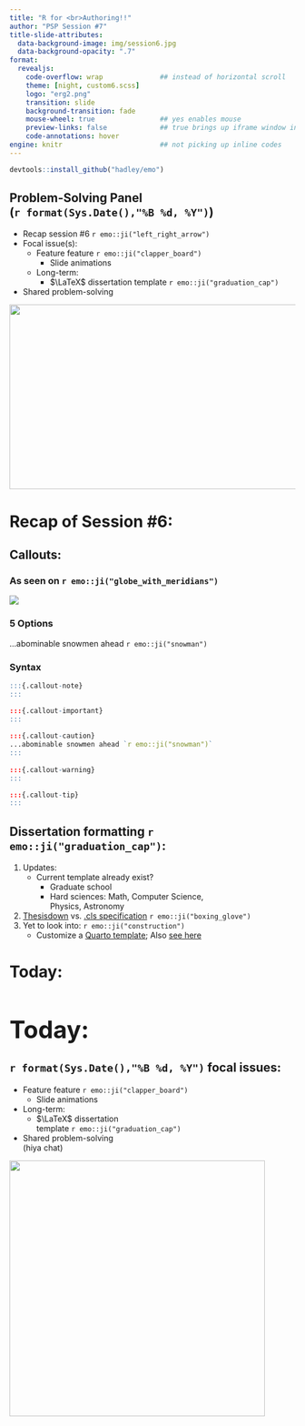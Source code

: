 ```yaml
---
title: "R for <br>Authoring!!"
author: "PSP Session #7"
title-slide-attributes: 
  data-background-image: img/session6.jpg
  data-background-opacity: ".7"
format:
  revealjs:
    code-overflow: wrap              ## instead of horizontal scroll
    theme: [night, custom6.scss]
    logo: "erg2.png"
    transition: slide
    background-transition: fade
    mouse-wheel: true                ## yes enables mouse
    preview-links: false             ## true brings up iframe window instead of "site"
    code-annotations: hover 
engine: knitr                        ## not picking up inline codes
---
```


```r
devtools::install_github("hadley/emo")
```

## Problem-Solving Panel <br>(`r format(Sys.Date(),"%B %d, %Y")`)

::: {layout="[80,20]"}
::: first-column
-   Recap session #6 `r emo::ji("left_right_arrow")`
-   Focal issue(s):
    -   Feature feature `r emo::ji("clapper_board")`
        -   Slide animations
    -   Long-term:
        -   $\LaTeX$ dissertation template `r emo::ji("graduation_cap")`
-   Shared problem-solving
:::

::: second-column
:::
:::

![](img/title6.JPG){.absolute top="170" right="0" width="550" height="325"}

# Recap of Session #6:

## Callouts:

:::: panel-tabset
### As seen on `r emo::ji("globe_with_meridians")`

[![](img/warning.jpg)](https://quarto.org/docs/presentations/revealjs/advanced.html#slide-controls)


### 5 Options 

:::: {layout-ncol=2}

:::{.callout-note}

:::

:::{.callout-warning}

:::

:::{.callout-important}

:::

:::{.callout-tip}
:::

:::{.callout-caution}
...abominable snowmen ahead `r emo::ji("snowman")`  
:::

::::

### Syntax
```r
:::{.callout-note}
:::

:::{.callout-important}
:::
  
:::{.callout-caution}
...abominable snowmen ahead `r emo::ji("snowman")`
:::
  
:::{.callout-warning}
:::

:::{.callout-tip}
:::

```
::::

## Dissertation formatting `r emo::ji("graduation_cap")`:

1. Updates:
    + Current template already exist?
        + Graduate school
        + Hard sciences: Math, Computer Science, <br>Physics, Astronomy
2. [Thesisdown](https://github.com/ismayc/thesisdown) vs. [.cls specification](https://tysonbarrett.com/jekyll/update/2018/02/11/r_dissertation/) `r emo::ji("boxing_glove")`
3. Yet to look into: `r emo::ji("construction")`
    + Customize a [Quarto template](https://quarto.org/docs/extensions/formats.html); Also [see here](https://quarto.org/docs/authoring/front-matter.html)

# Today:{auto-animate=true}
# Today:{auto-animate=true style="font-size: 3em"}

## `r format(Sys.Date(),"%B %d, %Y")` focal issues:

-   Feature feature `r emo::ji("clapper_board")`
    -   Slide animations
-   Long-term:
    -   $\LaTeX$ dissertation <br>template `r emo::ji("graduation_cap")`
+ Shared problem-solving <br>(hiya chat)

        
![](https://media.istockphoto.com/id/540720716/vector/blue-yeti-funny-yeti.jpg?s=612x612&w=0&k=20&c=W5l74_eHFnnHxuaQsLTqF1i76P081v1wOQC06sPHpcs=){.absolute top="125" right="10" height="450"}


